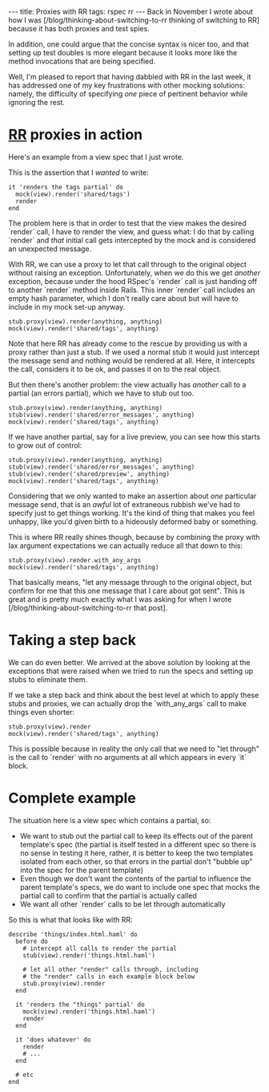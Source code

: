 ---
title: Proxies with RR
tags: rspec rr
---
Back in November I wrote about how I was [/blog/thinking-about-switching-to-rr thinking of switching to RR] because it has both proxies and test spies.

In addition, one could argue that the concise syntax is nicer too, and that setting up test doubles is more elegant because it looks more like the method invocations that are being specified.

Well, I'm pleased to report that having dabbled with RR in the last week, it has addressed one of my key frustrations with other mocking solutions: namely, the difficulty of specifying ''one'' piece of pertinent behavior while ignoring the rest.

= [[RR]] proxies in action =

Here's an example from a view spec that I just wrote.

This is the assertion that I ''wanted'' to write:

<pre lang="ruby">it 'renders the tags partial' do
  mock(view).render('shared/tags')
  render
end</pre>

The problem here is that in order to test that the view makes the desired `render` call, I have to render the view, and guess what: I do that by calling `render` and ''that'' initial call gets intercepted by the mock and is considered an unexpected message.

With RR, we can use a proxy to let that call through to the original object without raising an exception. Unfortunately, when we do this we get ''another'' exception, because under the hood RSpec's `render` call is just handing off to another `render` method inside Rails. This inner `render` call includes an empty hash parameter, which I don't really care about but will have to include in my mock set-up anyway.

<pre lang="ruby">stub.proxy(view).render(anything, anything)
mock(view).render('shared/tags', anything)</pre>

Note that here RR has already come to the rescue by providing us with a proxy rather than just a stub. If we used a normal stub it would just intercept the message send and nothing would be rendered at all. Here, it intercepts the call, considers it to be ok, and passes it on to the real object.

But then there's another problem: the view actually has ''another'' call to a partial (an errors partial), which we have to stub out too.

<pre lang="ruby">stub.proxy(view).render(anything, anything)
stub(view).render('shared/error_messages', anything)
mock(view).render('shared/tags', anything)</pre>

If we have another partial, say for a live preview, you can see how this starts to grow out of control:

<pre lang="ruby">stub.proxy(view).render(anything, anything)
stub(view).render('shared/error_messages', anything)
stub(view).render('shared/preview', anything)
mock(view).render('shared/tags', anything)</pre>

Considering that we only wanted to make an assertion about ''one'' particular message send, that is an ''awful'' lot of extraneous rubbish we've had to specify just to get things working. It's the kind of thing that makes you feel unhappy, like you'd given birth to a hideously deformed baby or something.

This is where RR really shines though, because by combining the proxy with lax argument expectations we can actually reduce all that down to this:

<pre lang="ruby">stub.proxy(view).render.with_any_args
mock(view).render('shared/tags', anything)</pre>

That basically means, "let any message through to the original object, but confirm for me that this one message that I care about got sent". This is great and is pretty much exactly what I was asking for when I wrote [/blog/thinking-about-switching-to-rr that post].

= Taking a step back =

We can do even better. We arrived at the above solution by looking at the exceptions that were raised when we tried to run the specs and setting up stubs to eliminate them.

If we take a step back and think about the best level at which to apply these stubs and proxies, we can actually drop the `with_any_args` call to make things even shorter:

<pre lang="ruby">stub.proxy(view).render
mock(view).render('shared/tags', anything)</pre>

This is possible because in reality the only call that we need to "let through" is the call to `render` with no arguments at all which appears in every `it` block.

= Complete example =

The situation here is a view spec which contains a partial, so:

* We want to stub out the partial call to keep its effects out of the parent template's spec (the partial is itself tested in a different spec so there is no sense in testing it here, rather, it is better to keep the two templates isolated from each other, so that errors in the partial don't "bubble up" into the spec for the parent template)
* Even though we don't want the contents of the partial to influence the parent template's specs, we do want to include one spec that mocks the partial call to confirm that the partial is actually called
* We want all other `render` calls to be let through automatically

So this is what that looks like with RR:

<pre lang="ruby">describe 'things/index.html.haml' do
  before do
    # intercept all calls to render the partial
    stub(view).render('things.html.haml')

    # let all other "render" calls through, including
    # the "render" calls in each example block below
    stub.proxy(view).render
  end

  it 'renders the "things" partial' do
    mock(view).render('things.html.haml')
    render
  end

  it 'does whatever' do
    render
    # ...
  end

  # etc
end</pre>
